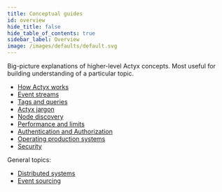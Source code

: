 ```yaml
---
title: Conceptual guides
id: overview
hide_title: false
hide_table_of_contents: true
sidebar_label: Overview
image: /images/defaults/default.svg
---
```


Big-picture explanations of higher-level Actyx concepts. Most useful for building understanding of a particular topic.

- [How Actyx works](./how-actyx-works.mdx)
- [Event streams](./event-streams.mdx)
- [Tags and queries](./tags.mdx)
- [Actyx jargon](./actyx-jargon.mdx)
- [Node discovery](./discovery.mdx)
- [Performance and limits](./performance-and-limits.mdx)
- [Authentication and Authorization](./authentication-and-authorization.mdx)
- [Operating production systems](./operations.mdx)
- [Security](./security.mdx)

General topics:

- [Distributed systems](./distributed-system-architectures.mdx)
- [Event sourcing](./event-based-systems.mdx)
